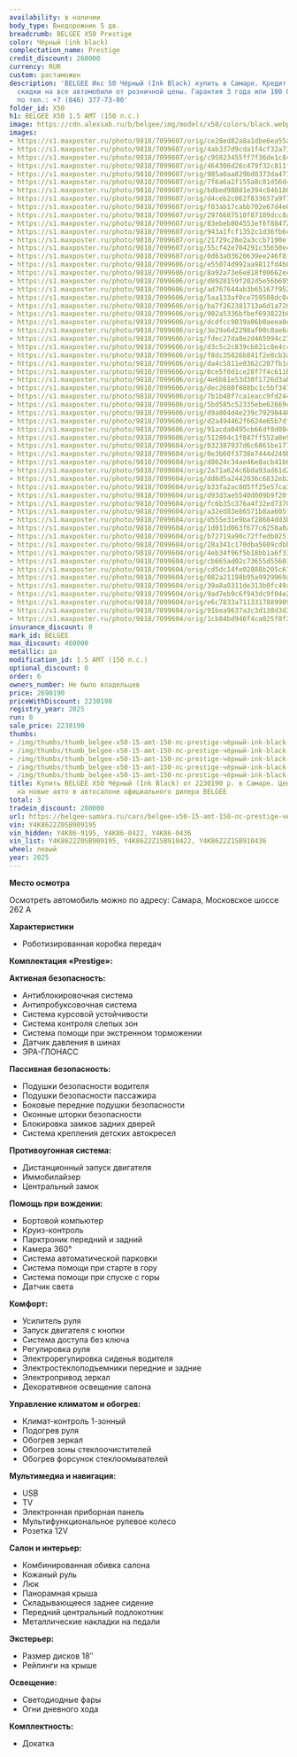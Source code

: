 ```yaml
---
availability: в наличии
body_type: Внедорожник 5 дв.
breadcrumb: BELGEE X50 Prestige
color: Чёрный (ink black)
complectation_name: Prestige
credit_discount: 260000
currency: RUR
custom: растаможен
description: 'BELGEE Икс 50 Чёрный (Ink Black) купить в Самаре. Кредит от 0,01%, авторассрочка,
  скидки на все автомобили от розничной цены. Гарантия 3 года или 100 000 км. Звонить
  по тел.: +7 (846) 377-73-00'
folder_id: X50
h1: BELGEE X50 1.5 AMT (150 л.с.)
image: https://cdn.alexsab.ru/b/belgee/img/models/x50/colors/black.webp
images:
- https://s1.maxposter.ru/photo/9818/7099607/orig/ce28ed82a8a1dbe6ea55ac1b50a291b8.jpg?sid=14
- https://s1.maxposter.ru/photo/9818/7099607/orig/4ab337d9cda1f4cf32a7132a1a4774cf.jpg?sid=14
- https://s1.maxposter.ru/photo/9818/7099607/orig/c95823455ff7f36de1c841830d293d27.jpg?sid=14
- https://s1.maxposter.ru/photo/9818/7099607/orig/464306d26c479f32c811f6c2e620412b.jpg?sid=14
- https://s1.maxposter.ru/photo/9818/7099607/orig/985a0aa829bd8373da47167f8adaba8c.jpg?sid=14
- https://s1.maxposter.ru/photo/9818/7099607/orig/7f6a6a2f155a8c81d56d47da12b0ebe7.jpg?sid=14
- https://s1.maxposter.ru/photo/9818/7099607/orig/bdbed98881e394c84b180bf445db2181.jpg?sid=14
- https://s1.maxposter.ru/photo/9818/7099607/orig/d4ceb2c062f833657a9f7b7991373d6b.jpg?sid=14
- https://s1.maxposter.ru/photo/9818/7099607/orig/f03ab17cabb702e67d4e011cccff0e9f.jpg?sid=14
- https://s1.maxposter.ru/photo/9818/7099607/orig/2976687510f87109dcc8ad41664438e6.jpg?sid=14
- https://s1.maxposter.ru/photo/9818/7099607/orig/83ebeb804553ef6f88472a61ad14fde5.jpg?sid=14
- https://s1.maxposter.ru/photo/9818/7099607/orig/943a1fcf1352c1d36fb6c8eaab823132.jpg?sid=14
- https://s1.maxposter.ru/photo/9818/7099607/orig/21729c28e2a3ccb7190ef12e8de9286f.jpg?sid=14
- https://s1.maxposter.ru/photo/9818/7099607/orig/55cf42e704291c35650e4c0972fedeee.jpg?sid=14
- https://s1.maxposter.ru/photo/9818/7099607/orig/0d63a03620639ee246f8f880456b64ac.jpg?sid=14
- https://s1.maxposter.ru/photo/9818/7099606/orig/e55074d992aa9811fd4b88de494198f2.jpg?sid=14
- https://s1.maxposter.ru/photo/9818/7099606/orig/8a92a73e6e818f00662ec09a25a402a8.jpg?sid=14
- https://s1.maxposter.ru/photo/9818/7099606/orig/d8928159f202d5e56b695a74fdc94128.jpg?sid=14
- https://s1.maxposter.ru/photo/9818/7099606/orig/ad767644ab3b65167f9520c2d344349d.jpg?sid=14
- https://s1.maxposter.ru/photo/9818/7099606/orig/5aa133af0ce759508dc0cf51755962a4.jpg?sid=14
- https://s1.maxposter.ru/photo/9818/7099606/orig/ba7f262381713a6d1a7203e2a830ef97.jpg?sid=14
- https://s1.maxposter.ru/photo/9818/7099606/orig/902a5336bfbef693822b858e11cc9e21.jpg?sid=14
- https://s1.maxposter.ru/photo/9818/7099606/orig/dcdfcc9039a06b0aeea0e0058fae882a.jpg?sid=14
- https://s1.maxposter.ru/photo/9818/7099606/orig/3e29a6d2298af00c0ae6a934dd3cd192.jpg?sid=14
- https://s1.maxposter.ru/photo/9818/7099606/orig/fdec27da8e2d465994c2749eba1c5a07.jpg?sid=14
- https://s1.maxposter.ru/photo/9818/7099606/orig/d3c5c2c839cb821c0e4c4c53b7c7eb62.jpg?sid=14
- https://s1.maxposter.ru/photo/9818/7099606/orig/f8dc35826b841f2e0cb3a6788a958d5d.jpg?sid=14
- https://s1.maxposter.ru/photo/9818/7099606/orig/da4c5811e0362c207fb1dde7805dc5e2.jpg?sid=14
- https://s1.maxposter.ru/photo/9818/7099606/orig/0ce5f0d1ce28f7f4c611b1eb773f0f85.jpg?sid=14
- https://s1.maxposter.ru/photo/9818/7099606/orig/4e6b81e53d30f1726d3ab58fd8ed16b3.jpg?sid=14
- https://s1.maxposter.ru/photo/9818/7099606/orig/dec2680f888bc1c5bf34791ddfa73e63.jpg?sid=14
- https://s1.maxposter.ru/photo/9818/7099606/orig/7b1b48f7ca1eacc9fd24493a94983b00.jpg?sid=14
- https://s1.maxposter.ru/photo/9818/7099606/orig/5bd585c52335ebe62669c31dbe4ff78a.jpg?sid=14
- https://s1.maxposter.ru/photo/9818/7099606/orig/d9a804d4e239c792984402c005eb0c63.jpg?sid=14
- https://s1.maxposter.ru/photo/9818/7099606/orig/d2a494462f6624e65b7dfff62a473bc8.jpg?sid=14
- https://s1.maxposter.ru/photo/9818/7099606/orig/91acda0495cb66df0d084d9673ee5400.jpg?sid=14
- https://s1.maxposter.ru/photo/9818/7099606/orig/512804c1f847ff552a0e953cf57b0d88.jpg?sid=14
- https://s1.maxposter.ru/photo/9818/7099604/orig/032387937d6c6861be1772462fed79b8.jpg?sid=14
- https://s1.maxposter.ru/photo/9818/7099604/orig/0e3b60f3738e7444d249b71256673d12.jpg?sid=14
- https://s1.maxposter.ru/photo/9818/7099604/orig/d8624c34ae46e8acb41b0502e30a6ef5.jpg?sid=14
- https://s1.maxposter.ru/photo/9818/7099604/orig/2a71a624c6bda93ad61d2d4c8b879d47.jpg?sid=14
- https://s1.maxposter.ru/photo/9818/7099604/orig/dd6d5a2442036c6832eb2ea6985cc722.jpg?sid=14
- https://s1.maxposter.ru/photo/9818/7099604/orig/b33fa2ac805ff25e57ca37a6c8ed61ef.jpg?sid=14
- https://s1.maxposter.ru/photo/9818/7099604/orig/d93d3ae5540d009b9f20fa53d8a5dc5b.jpg?sid=14
- https://s1.maxposter.ru/photo/9818/7099604/orig/fc6b35c376a4f32ed7370aee08cc682f.jpg?sid=14
- https://s1.maxposter.ru/photo/9818/7099604/orig/a32ed83e86571b8aa605f106df0de3ef.jpg?sid=14
- https://s1.maxposter.ru/photo/9818/7099604/orig/d555e31e9baf28684dd3bcef8fd07cf5.jpg?sid=14
- https://s1.maxposter.ru/photo/9818/7099604/orig/1d011d063f677c6258a8a1b1cde40d4f.jpg?sid=14
- https://s1.maxposter.ru/photo/9818/7099604/orig/b72719a90c72ffedb025192a5198d64a.jpg?sid=14
- https://s1.maxposter.ru/photo/9818/7099604/orig/28a341c170dba5609cdbb35dcb94d834.jpg?sid=14
- https://s1.maxposter.ru/photo/9818/7099604/orig/4eb34f96f5b18bb1a6f334daf05f3bb9.jpg?sid=14
- https://s1.maxposter.ru/photo/9818/7099604/orig/cb665ad02c73655d5560330f12aeca47.jpg?sid=14
- https://s1.maxposter.ru/photo/9818/7099604/orig/cd5dc14fe02888b205c6720c3a9cbc43.jpg?sid=14
- https://s1.maxposter.ru/photo/9818/7099604/orig/082a21198b95a9929969abf21178665f.jpg?sid=14
- https://s1.maxposter.ru/photo/9818/7099604/orig/39a8a0311de313b0fc49a80bb0aac65b.jpg?sid=14
- https://s1.maxposter.ru/photo/9818/7099604/orig/9ad7eb9c6f943dc9f04e223aafcd90a2.jpg?sid=14
- https://s1.maxposter.ru/photo/9818/7099604/orig/e6c7833a71133178899095bae6cfe325.jpg?sid=14
- https://s1.maxposter.ru/photo/9818/7099604/orig/91bea9637a3c3d138d3d39a655f1271e.jpg?sid=14
- https://s1.maxposter.ru/photo/9818/7099604/orig/1cb84bd946f4ca025f0f22ff4108411e.jpg?sid=14
insurance_discount: 0
mark_id: BELGEE
max_discount: 460000
metallic: да
modification_id: 1.5 AMT (150 л.с.)
optional_discount: 0
order: 6
owners_number: Не было владельцев
price: 2690190
priceWithDiscount: 2230190
registry_year: 2025
run: 0
sale_price: 2230190
thumbs:
- /img/thumbs/thumb_belgee-x50-15-amt-150-лс-prestige-чёрный-ink-black-2025_291b8_0.webp
- /img/thumbs/thumb_belgee-x50-15-amt-150-лс-prestige-чёрный-ink-black-2025_774cf_1.webp
- /img/thumbs/thumb_belgee-x50-15-amt-150-лс-prestige-чёрный-ink-black-2025_93d27_2.webp
- /img/thumbs/thumb_belgee-x50-15-amt-150-лс-prestige-чёрный-ink-black-2025_0412b_3.webp
- /img/thumbs/thumb_belgee-x50-15-amt-150-лс-prestige-чёрный-ink-black-2025_aba8c_4.webp
title: Купить BELGEE X50 Чёрный (Ink Black) от 2230190 р. в Самаре. Цены и комплектации
  на новые авто в автосалоне официального дилера BELGEE
total: 3
tradein_discount: 200000
url: https://belgee-samara.ru/cars/belgee-x50-15-amt-150-лс-prestige-чёрный-ink-black-2025/
vin: Y4K8622Z0SB909195
vin_hidden: Y4K86-9195, Y4K86-0422, Y4K86-0436
vin_list: Y4K8622Z0SB909195, Y4K8622Z1SB910422, Y4K8622Z1SB910436
wheel: левый
year: 2025
---
```

<p>
 <p>
  <strong>
   Место осмотра
  </strong>
 </p>
 <p>
  Осмотреть автомобиль можно по адресу: Самара, Московское шоссе 262 А
 </p>
 <p>
  <strong>
   Характеристики
  </strong>
 </p>
 <ul>
  <li>
   Роботизированная коробка передач
  </li>
 </ul>
 <p>
  <strong>
   Комплектация «Prestige»:
  </strong>
 </p>
 <p>
  <strong>
   Активная безопасность:
  </strong>
 </p>
 <ul>
  <li>
   Антиблокировочная система
  </li>
  <li>
   Антипробуксовочная система
  </li>
  <li>
   Система курсовой устойчивости
  </li>
  <li>
   Система контроля слепых зон
  </li>
  <li>
   Система помощи при экстренном торможении
  </li>
  <li>
   Датчик давления в шинах
  </li>
  <li>
   ЭРА-ГЛОНАСС
  </li>
 </ul>
 <p>
  <strong>
   Пассивная безопасность:
  </strong>
 </p>
 <ul>
  <li>
   Подушки безопасности водителя
  </li>
  <li>
   Подушки безопасности пассажира
  </li>
  <li>
   Боковые передние подушки безопасности
  </li>
  <li>
   Оконные шторки безопасности
  </li>
  <li>
   Блокировка замков задних дверей
  </li>
  <li>
   Система крепления детских автокресел
  </li>
 </ul>
 <p>
  <strong>
   Противоугонная система:
  </strong>
 </p>
 <ul>
  <li>
   Дистанционный запуск двигателя
  </li>
  <li>
   Иммобилайзер
  </li>
  <li>
   Центральный замок
  </li>
 </ul>
 <p>
  <strong>
   Помощь при вождении:
  </strong>
 </p>
 <ul>
  <li>
   Бортовой компьютер
  </li>
  <li>
   Круиз-контроль
  </li>
  <li>
   Парктроник передний и задний
  </li>
  <li>
   Камера 360°
  </li>
  <li>
   Система автоматической парковки
  </li>
  <li>
   Система помощи при старте в гору
  </li>
  <li>
   Система помощи при спуске с горы
  </li>
  <li>
   Датчик света
  </li>
 </ul>
 <p>
  <strong>
   Комфорт:
  </strong>
 </p>
 <ul>
  <li>
   Усилитель руля
  </li>
  <li>
   Запуск двигателя с кнопки
  </li>
  <li>
   Система доступа без ключа
  </li>
  <li>
   Регулировка руля
  </li>
  <li>
   Электрорегулировка сиденья водителя
  </li>
  <li>
   Электростеклоподъемники передние и задние
  </li>
  <li>
   Электропривод зеркал
  </li>
  <li>
   Декоративное освещение салона
  </li>
 </ul>
 <p>
  <strong>
   Управление климатом и обогрев:
  </strong>
 </p>
 <ul>
  <li>
   Климат-контроль 1-зонный
  </li>
  <li>
   Подогрев руля
  </li>
  <li>
   Обогрев зеркал
  </li>
  <li>
   Обогрев зоны стеклоочистителей
  </li>
  <li>
   Обогрев форсунок стеклоомывателей
  </li>
 </ul>
 <p>
  <strong>
   Мультимедиа и навигация:
  </strong>
 </p>
 <ul>
  <li>
   USB
  </li>
  <li>
   TV
  </li>
  <li>
   Электронная приборная панель
  </li>
  <li>
   Мультифункциональное рулевое колесо
  </li>
  <li>
   Розетка 12V
  </li>
 </ul>
 <p>
  <strong>
   Салон и интерьер:
  </strong>
 </p>
 <ul>
  <li>
   Комбинированная обивка салона
  </li>
  <li>
   Кожаный руль
  </li>
  <li>
   Люк
  </li>
  <li>
   Панорамная крыша
  </li>
  <li>
   Складывающееся заднее сидение
  </li>
  <li>
   Передний центральный подлокотник
  </li>
  <li>
   Металлические накладки на педали
  </li>
 </ul>
 <p>
  <strong>
   Экстерьер:
  </strong>
 </p>
 <ul>
  <li>
   Размер дисков 18″
  </li>
  <li>
   Рейлинги на крыше
  </li>
 </ul>
 <p>
  <strong>
   Освещение:
  </strong>
 </p>
 <ul>
  <li>
   Светодиодные фары
  </li>
  <li>
   Огни дневного хода
  </li>
 </ul>
 <p>
  <strong>
   Комплектность:
  </strong>
 </p>
 <ul>
  <li>
   Докатка
  </li>
 </ul>
</p>
